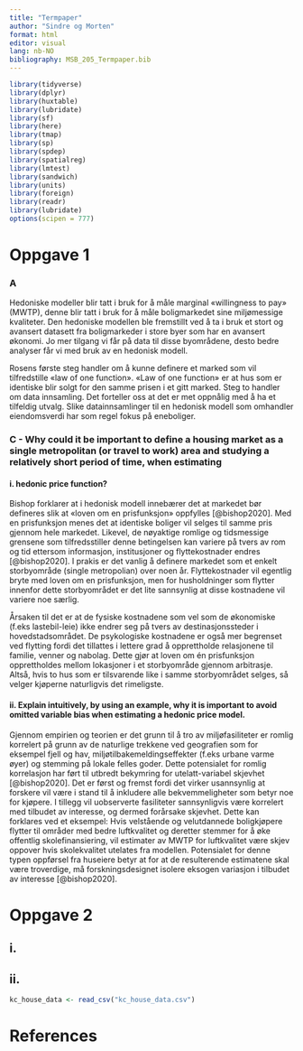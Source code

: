 ```yaml
---
title: "Termpaper"
author: "Sindre og Morten"
format: html
editor: visual
lang: nb-NO
bibliography: MSB_205_Termpaper.bib
---
```


```r
library(tidyverse)
library(dplyr)
library(huxtable)
library(lubridate)
library(sf)
library(here)
library(tmap)
library(sp)
library(spdep)
library(spatialreg)
library(lmtest)
library(sandwich)
library(units)
library(foreign)
library(readr)
library(lubridate)
options(scipen = 777)
```

# Oppgave 1

### A

Hedoniske modeller blir tatt i bruk for å måle marginal «willingness to
pay» (MWTP), denne blir tatt i bruk for å måle boligmarkedet sine
miljømessige kvaliteter. Den hedoniske modellen ble fremstillt ved å ta
i bruk et stort og avansert datasett fra boligmarkeder i store byer som
har en avansert økonomi. Jo mer tilgang vi får på data til disse
byområdene, desto bedre analyser får vi med bruk av en hedonisk modell.

Rosens første steg handler om å kunne definere et marked som vil
tilfredstille «law of one function». «Law of one function» er at hus som
er identiske blir solgt for den samme prisen i et gitt marked. Steg to
handler om data innsamling. Det forteller oss at det er met oppnålig med
å ha et tilfeldig utvalg. Slike datainnsamlinger til en hedonisk modell
som omhandler eiendomsverdi har som regel fokus på eneboliger.

### C - Why could it be important to define a housing market as a single metropolitan (or travel to work) area and studying a relatively short period of time, when estimating

#### i. hedonic price function?

Bishop forklarer at i hedonisk modell innebærer det at markedet bør
defineres slik at «loven om en prisfunksjon» oppfylles [@bishop2020].
Med en prisfunksjon menes det at identiske boliger vil selges til samme
pris gjennom hele markedet. Likevel, de nøyaktige romlige og tidsmessige
grensene som tilfredsstiller denne betingelsen kan variere på tvers av
rom og tid ettersom informasjon, institusjoner og flyttekostnader endres
[@bishop2020]. I prakis er det vanlig å definere markedet som et enkelt
storbyområde (single metropolian) over noen år. Flyttekostnader vil
egentlig bryte med loven om en prisfunksjon, men for husholdninger som
flytter innenfor dette storbyområdet er det lite sannsynlig at disse
kostnadene vil variere noe særlig.

Årsaken til det er at de fysiske kostnadene som vel som de økonomiske
(f.eks lastebil-leie) ikke endrer seg på tvers av destinasjonssteder i
hovedstadsområdet. De psykologiske kostnadene er også mer begrenset ved
flytting fordi det tillattes i lettere grad å opprettholde relasjonene
til familie, venner og nabolag. Dette gjør at loven om én prisfunksjon
opprettholdes mellom lokasjoner i et storbyområde gjennom arbitrasje.
Altså, hvis to hus som er tilsvarende like i samme storbyområdet selges,
så velger kjøperne naturligvis det rimeligste.

#### ii. Explain intuitively, by using an example, why it is important to avoid omitted variable bias when estimating a hedonic price model.

Gjennom empirien og teorien er det grunn til å tro av miljøfasiliteter
er romlig korrelert på grunn av de naturlige trekkene ved geografien som
for eksempel fjell og hav, miljøtilbakemeldingseffekter (f.eks urbane
varme øyer) og stemming på lokale felles goder. Dette potensialet for
romlig korrelasjon har ført til utbredt bekymring for utelatt-variabel
skjevhet [@bishop2020]. Det er først og fremst fordi det virker
usannsynlig at forskere vil være i stand til å inkludere alle
bekvemmeligheter som betyr noe for kjøpere. I tillegg vil uobserverte
fasiliteter sannsynligvis være korrelert med tilbudet av interesse, og
dermed forårsake skjevhet. Dette kan forklares ved et eksempel: Hvis
velstående og velutdannede boligkjøpere flytter til områder med bedre
luftkvalitet og deretter stemmer for å øke offentlig skolefinansiering,
vil estimater av MWTP for luftkvalitet være skjev oppover hvis
skolekvalitet utelates fra modellen. Potensialet for denne typen
oppførsel fra huseiere betyr at for at de resulterende estimatene skal
være troverdige, må forskningsdesignet isolere eksogen variasjon i
tilbudet av interesse [@bishop2020].

# Oppgave 2

## i. 

## ii.
```r
kc_house_data <- read_csv("kc_house_data.csv")
```



# References
